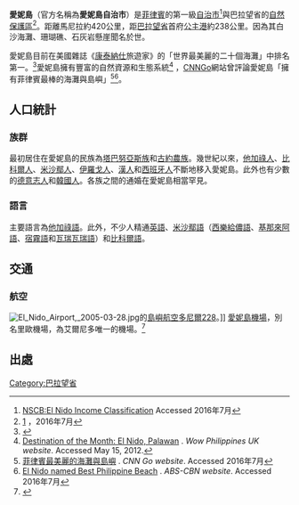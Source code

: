 {{Infobox settlement
<!-- See Template:Infobox settlement for additional fields and descriptions -->
|name                   = 愛妮島
|nickname               = 人間天堂<ref>[http://www.everywheremag.com/articles/443 El Nido: What to Do in the Closest Thing to Paradise] {{webarchive|url=https://web.archive.org/web/20080821170615/http://www.everywheremag.com/articles/443 |date=2008-08-21 }}.</ref>
|settlement_type        = [[自治市_(菲律賓)|自治市]]
|motto                  =
|image_skyline          = El Nido Palawan 2.jpg
|image_caption          = 愛妮島風景
|image_flag             =
|flag_size              =
|image_seal             = <!-- 檔案不存在 El Nido Palawan.png ，可從英文維基百科取得 -->
|seal_size              = 100x80px
|image_shield           =
|shield_size            =
|city_logo              =
|citylogo_size          =
|image_map              = Ph locator palawan el nido.png
|map_caption            = 愛妮島在巴拉望省的位置
|pushpin_map            = Philippines
|pushpin_label_position = <!-- the position of the pushpin label: left, right, top, bottom, none -->
|pushpin_map_caption    = 在菲律賓中的位置
|coordinates_display    = inline,title
|coordinates_region     = PH
|subdivision_type       = 國家
|subdivision_name       = [[菲律賓|菲律賓]]
|subdivision_type1      = [[大區_(菲律賓)|大區]]
|subdivision_name1      = [[民馬羅巴區|民馬羅巴區]]（IV-B區）
|subdivision_type2      = [[菲律賓省份列表|省]]
|subdivision_name2      = [[巴拉望省|巴拉望省]]
|subdivision_type3      = [[菲律賓選區列表|國會選區]]
|subdivision_name3      = [[巴拉望選區|第一選區]]
|parts_type             = [[巴朗圭|巴朗圭]]
|parts_style            = para
|p1                     = 18
|government_footnotes   = 
|leader_title           = 市長
|leader_name            = 艾德納·加寇特－林
|leader_title1          = 副市長
|leader_name1           = 艾加多·O·特里尼達
|established_title      =
|established_date       =
|established_title1     = 設市
|established_date1      = 1916年
|established_title2  = 更名為愛妮島
|established_date2  = 1954年6月17日
|area_magnitude         =
|area_footnotes         =
|area_total_km2         = 923.26
|area_land_km2          =
|area_water_km2         =
|area_water_percent     =
|population_as_of       = 2012
|population_footnotes   = <ref name=NSO10>{{cite web|url=http://www.blgs.gov.ph/lgpmsv2/cmshome/index.php?pageID=23&frmIdDcfCode=9&fLguType=CM&frmIdRegion=7&frmIdProvince=42&frmIdLgu=893|title=Municipality of El Nido LGU Profile|publisher=Local Governance Performance Management System|accessdate=2016年7月}}{{Dead link|date=2019年6月 |bot=InternetArchiveBot |fix-attempted=yes }}</ref>
|population_note        =
|population_total       = 37496
|population_density_km2 = auto
|timezone               = [[菲律賓標準時間|菲律賓標準時間]]
|utc_offset             = +8
|latd=11|latm=20 |lats= |latNS=N
|longd=119 |longm=41 |longs= |longEW=E
|elevation_footnotes    =  <!--for references: use <ref> tags-->
|elevation_m            = 609
|postal_code_type       = [[菲律賓ZIP碼|ZIP碼]]
|postal_code            = 5313
|area_code_type         = [[菲律賓電話號碼|電話區碼]]
|area_code              = 48
|blank_name             =
|blank_info             =
|blank1_name            =
|blank1_info            =
|website                = 
|footnotes              =
}}

'''愛妮島'''（官方名稱為'''愛妮島自治市'''）是[[菲律賓|菲律賓]]的第一級[[自治市_(菲律賓)|自治市]]<ref name="elnido_income">[http://www.nscb.gov.ph/activestats/psgc/municipality.asp?muncode=175312000&regcode=17&provcode=53 NSCB:El Nido Income Classification] {{Wayback|url=http://www.nscb.gov.ph/activestats/psgc/municipality.asp?muncode=175312000&regcode=17&provcode=53 |date=20081119032830 }} Accessed 2016年7月</ref>與巴拉望省的[[自然保護區|自然保護區]]<ref name="elnidoresorts_towninfo">[http://www.elnidoresorts.com/] {{Wayback|url=http://www.elnidoresorts.com/ |date=20210507003907 }}，2016年7月</ref>。距離馬尼拉約420公里，距[[巴拉望省|巴拉望省]]首府[[公主港|公主港]]約238公里。因為其白沙海灘、珊瑚礁、石灰岩懸崖聞名於世。

愛妮島目前在美國雜誌《[[康泰納仕|康泰納仕]]旅遊家》的「世界最美麗的二十個海灘」中排名第一。<ref>{{Cite web |url=http://www.cntraveler.com/galleries/2015-02-24/top-10-most-beautiful-island-beaches-hawaii-australia/ |title=存档副本 |access-date=2016-07-19 |archive-date=2021-04-19 |archive-url=https://web.archive.org/web/20210419140123/https://www.cntraveler.com/galleries/2015-02-24/top-10-most-beautiful-island-beaches-hawaii-australia |dead-url=no }}</ref>愛妮島擁有豐富的自然資源和生態系統<ref>[http://www.wowphilippines.co.uk/presscenter/view/?id=209 Destination of the Month: El Nido, Palawan] {{Wayback|url=http://www.wowphilippines.co.uk/presscenter/view/?id=209 |date=20170804052815 }}. ''Wow Philippines UK website''. Accessed May 15, 2012.</ref>  ，[[CNNGo|CNNGo]]網站曾評論愛妮島「擁有菲律賓最棒的海灘與島嶼」<ref name="BEST">[http://www.cnngo.com/explorations/escape/philippines/philippines-best-beaches-and-islands-632923 菲律賓最美麗的海灘與島嶼] {{Wayback|url=http://www.cnngo.com/explorations/escape/philippines/philippines-best-beaches-and-islands-632923 |date=20121107032705 }}. ''CNN Go website''. Accessed 2016年7月</ref><ref>[http://www.abs-cbnnews.com/lifestyle/04/30/12/el-nido-named-best-philippine-beach El Nido named Best Philippine Beach] {{Wayback|url=http://www.abs-cbnnews.com/lifestyle/04/30/12/el-nido-named-best-philippine-beach |date=20120615213510 }}. ''ABS-CBN website''. Accessed 2016年7月</ref>。

==人口統計==

===族群===
最初居住在愛妮島的民族為[[塔巴努亞斯族|塔巴努亞斯族]]和[[古約農族|古約農族]]。幾世紀以來，[[他加祿人|他加祿人]]、[[比科爾人|比科爾人]]、[[米沙鄢人|米沙鄢人]]、[[伊羅戈人|伊羅戈人]]、[[漢人|漢人]]和[[西班牙人|西班牙人]]不斷地移入愛妮島。此外也有少數的[[德意志裔人|德意志人]]和[[韓國人|韓國人]]。各族之間的通婚在愛妮島相當罕見。

===語言===
主要語言為[[他加祿語|他加祿語]]。此外，不少人精通[[英語|英語]]、[[米沙鄢語|米沙鄢語]]（[[西樂給儂語|西樂給儂語]]、[[基那來阿語|基那來阿語]]、[[宿霧語|宿霧語]]和[[瓦瑞瓦瑞語|瓦瑞瓦瑞語]]）和[[中比科爾語|比科爾語]]。

==交通==

===航空===
[[Image:El_Nido_Airport,_2005-03-28.jpg|thumb]]的[[島嶼航空|島嶼航空]][[多尼爾228|多尼爾228]]。]]
[[愛妮島機場|愛妮島機場]]，別名里歐機場，為艾爾尼多唯一的機場。<ref name="elnidopalawan_transpo">{{Cite web |url=http://www.elnidopalawan.com/go.html |title=El Nido: Transportation |access-date=2016-07-19 |archive-date=2021-04-22 |archive-url=https://web.archive.org/web/20210422145253/http://www.elnidopalawan.com/go.html |dead-url=no }}</ref>

==出處==
{{reflist|2}}

[[Category:巴拉望省|Category:巴拉望省]]